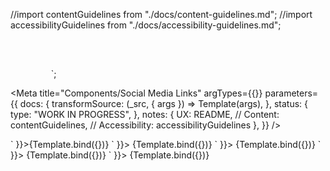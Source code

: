 
<!-- Import component and component styles -->

<!-- Import Docs -->

//import contentGuidelines from "./docs/content-guidelines.md";
//import accessibilityGuidelines from "./docs/accessibility-guidelines.md";

<svg xmlns="http://www.w3.org/2000/svg" xmlns:xlink="http://www.w3.org/1999/xlink" version="1.1" id="Capa_1" x="0px" y="0px" width="60.734px" height="60.733px" viewBox="0 0 60.734 60.733" style="enable-background:new 0 0 60.734 60.733;" xml:space="preserve">
<g>
${content}
</g>
</svg>
`;

<Meta
  title="Components/Social Media Links"
  argTypes={{}}
  parameters={{
    docs: {
      transformSource: (_src, { args }) => Template(args),
    },
    status: {
      type: "WORK IN PROGRESS",
    },
    notes: {
      UX: README,
      // Content: contentGuidelines,
      // Accessibility: accessibilityGuidelines
    },
  }}
/>

<Canvas>
  <Story name="Facebook Link" args={{ 
    content: `<path xmlns="http://www.w3.org/2000/svg" fill="#000000" d="M25.868,20.809l0.687-5.323h-5.271v-3.398c0-1.541,0.43-2.592,2.641-2.592h2.815v-4.76  c-0.487-0.065-2.158-0.209-4.107-0.209c-4.065,0-6.845,2.481-6.845,7.037v3.925h-4.597v5.322h4.597v13.658h5.494V20.811h4.585  L25.868,20.809L25.868,20.809z"/>` }}>{Template.bind({})}</Story>
</Canvas>

<Canvas>
  <Story name="Instagram Link" args={{ 
    content: 
    `<path xmlns="http://www.w3.org/2000/svg" fill-rule="nonzero" d="M13.4773109,2.42977292 C17.0848739,2.42977292 17.5159664,2.45248108 18.9226891,2.49789739 C20.2386555,2.56602187 20.9420168,2.77039529 21.4184874,2.95206056 C22.0537815,3.20185029 22.507563,3.49705635 22.9613445,3.95121951 C23.4378151,4.42809083 23.7327731,4.88225399 23.9596639,5.49537426 C24.1411765,5.97224558 24.3680672,6.67619849 24.4134454,7.99327166 C24.4815126,9.42388562 24.4815126,9.83263246 24.4815126,13.4432296 C24.4815126,17.0538267 24.4588235,17.4852817 24.4134454,18.8931876 C24.3453782,20.2102607 24.1411765,20.9142136 23.9596639,21.3910849 C23.710084,22.0269134 23.4151261,22.4810765 22.9613445,22.9352397 C22.4848739,23.412111 22.0310924,23.7073171 21.4184874,23.9343987 C20.9420168,24.1160639 20.2386555,24.3431455 18.9226891,24.3885618 C17.4932773,24.4566863 17.0848739,24.4566863 13.4773109,24.4566863 C9.8697479,24.4566863 9.43865546,24.4339781 8.03193277,24.3885618 C6.71596639,24.3204373 6.01260504,24.1160639 5.53613445,23.9343987 C4.90084034,23.6846089 4.44705882,23.3894029 3.99327731,22.9352397 C3.51680672,22.4583684 3.22184874,22.0042052 2.99495798,21.3910849 C2.81344538,20.9142136 2.58655462,20.2102607 2.54117647,18.8931876 C2.47310924,17.4625736 2.47310924,17.0538267 2.47310924,13.4432296 C2.47310924,9.83263246 2.49579832,9.40117746 2.54117647,7.99327166 C2.6092437,6.67619849 2.81344538,5.97224558 2.99495798,5.49537426 C3.19915966,4.90496215 3.49411765,4.45079899 3.97058824,3.97392767 C4.44705882,3.49705635 4.90084034,3.20185029 5.51344538,2.97476871 C5.98991597,2.79310345 6.69327731,2.56602187 8.0092437,2.52060555 C9.43865546,2.42977292 9.8697479,2.42977292 13.4773109,2.42977292 Z M13.4773109,0 C9.82436975,0 9.34789916,0.0227081581 7.91848739,0.0908326325 C6.48907563,0.136248949 5.4907563,0.36333053 4.6512605,0.703952902 C3.76638655,1.04457527 2.99495798,1.49873844 2.24621849,2.24810765 C1.49747899,2.99747687 1.04369748,3.76955425 0.703361345,4.65517241 C0.36302521,5.49537426 0.136134454,6.49453322 0.0680672269,7.92514718 C0,9.35576114 0,9.83263246 0,13.4886459 C0,17.1446594 0.0226890756,17.6215307 0.0907563025,19.0521447 C0.158823529,20.4827586 0.385714286,21.4592094 0.72605042,22.3221194 C1.06638655,23.2077376 1.54285714,23.9571068 2.29159664,24.706476 C3.04033613,25.4558452 3.78907563,25.9100084 4.67394958,26.2733389 C5.53613445,26.6139613 6.51176471,26.8410429 7.94117647,26.9091674 C9.37058824,26.9772918 9.84705882,27 13.5,27 C17.1529412,27 17.6294118,26.9772918 19.0588235,26.9091674 C20.4882353,26.8410429 21.4638655,26.6139613 22.3260504,26.2733389 C23.2109244,25.9327166 23.9596639,25.4558452 24.7084034,24.706476 C25.4571429,23.9571068 25.9109244,23.2077376 26.2739496,22.3221194 C26.6142857,21.4592094 26.8411765,20.4827586 26.9092437,19.0521447 C26.9773109,17.6215307 27,17.1446594 27,13.4886459 C27,9.83263246 26.9773109,9.35576114 26.9092437,7.92514718 C26.8411765,6.49453322 26.6142857,5.51808242 26.2739496,4.65517241 C25.9336134,3.76955425 25.4571429,3.02018503 24.7084034,2.27081581 C23.9596639,1.52144659 23.2109244,1.06728343 22.3260504,0.703952902 C21.4638655,0.36333053 20.4882353,0.136248949 19.0588235,0.0681244743 C17.6067227,0 17.1302521,0 13.4773109,0 Z"/>
    <path xmlns="http://www.w3.org/2000/svg" fill-rule="nonzero" d="M14,7 C10.1213115,7 7,10.1442623 7,14 C7,17.8786885 10.1442623,21 14,21 C17.8557377,21 21,17.8557377 21,14 C21,10.1213115 17.8786885,7 14,7 Z M14,18.5442623 C11.4983607,18.5442623 9.4557377,16.5016393 9.4557377,14 C9.4557377,11.4983607 11.4983607,9.4557377 14,9.4557377 C16.5016393,9.4557377 18.5442623,11.4983607 18.5442623,14 C18.5442623,16.5016393 16.5016393,18.5442623 14,18.5442623 Z"/>
    <circle xmlns="http://www.w3.org/2000/svg" cx="21" cy="6" r="2"/>` }}>
    {Template.bind({})}</Story>
</Canvas>

<Canvas>
  <Story name="LinkedIn Link" args={{ 
    content: 
    `<path xmlns="http://www.w3.org/2000/svg" fill-rule="nonzero" d="M0.465517241,8.84482759 L6.05172414,8.84482759 L6.05172414,27 L0.465517241,27 L0.465517241,8.84482759 Z M3.25862069,0 C4.88793103,0 6.51724138,1.39655172 6.51724138,3.25862069 C6.51724138,5.12068966 4.88793103,6.51724138 3.25862069,6.51724138 C1.39655172,6.51724138 0,5.12068966 0,3.25862069 C0,1.39655172 1.39655172,0 3.25862069,0 Z"/>
    <path xmlns="http://www.w3.org/2000/svg" d="M9.31034483,8.84482759 L14.7351724,8.84482759 L14.7351724,11.4051724 C15.4427586,10.0086207 17.3296552,8.37931034 20.16,8.37931034 C25.8206897,8.37931034 27,12.1034483 27,16.9913793 L27,27 L21.3393103,27 L21.3393103,18.1551724 C21.3393103,16.0603448 21.3393103,13.2672414 18.2731034,13.2672414 C15.2068966,13.2672414 14.9710345,15.5948276 14.9710345,17.9224138 L14.9710345,26.7672414 L9.31034483,26.7672414 L9.31034483,8.84482759 Z"/>` }}>
    {Template.bind({})}</Story>
</Canvas>

<Canvas>
  <Story name="Twitter Link" args={{ 
    content: 
    `<path xmlns="http://www.w3.org/2000/svg" fill="#000000" d="M33.096,11.147c-1.017,0.451-2.107,0.756-3.255,0.892c1.171-0.701,2.069-1.811,2.492-3.134  c-1.094,0.649-2.306,1.121-3.599,1.375c-1.032-1.102-2.506-1.79-4.135-1.79c-3.129,0-5.667,2.537-5.667,5.666  c0,0.445,0.049,0.876,0.146,1.291c-4.709-0.235-8.883-2.491-11.678-5.92c-0.487,0.838-0.767,1.811-0.767,2.85  c0,1.965,1,3.701,2.52,4.715c-0.928-0.028-1.802-0.285-2.566-0.708v0.071c0,2.744,1.954,5.034,4.544,5.556  c-0.474,0.13-0.976,0.2-1.493,0.2c-0.364,0-0.72-0.037-1.065-0.104c0.721,2.25,2.813,3.889,5.292,3.936  c-1.938,1.52-4.381,2.425-7.037,2.425c-0.457,0-0.907-0.026-1.35-0.079c2.507,1.606,5.485,2.545,8.687,2.545  c10.419,0,16.119-8.632,16.119-16.12c0-0.245-0.006-0.49-0.016-0.734C31.374,13.282,32.334,12.284,33.096,11.147z"/>` }}>
    {Template.bind({})}</Story>
</Canvas>

<Canvas>
  <Story name="WhatsApp Link" args={{ 
    content: 
    `<path xmlns="http://www.w3.org/2000/svg" class="st0" d="M15.6044722,4.1101875C14.1199846,2.6296256,12.1364012,1.8,10.0248451,1.8     c-4.3382888,0-7.8831434,3.5227177-7.8831434,7.8622961c0,1.3912182,0.358325,2.7313833,1.0493798,3.9311485     l-1.1133659,4.0715466l4.1719227-1.0976582c1.1517582,0.6254101,2.4442863,0.9572601,3.7624092,0.9572601l0,0     c4.3382883,0,7.8831434-3.5227184,7.8831434-7.8622971C17.9079876,7.581851,17.0889606,5.6035132,15.6044722,4.1101875z      M10.0376415,16.2099552L10.0376415,16.2099552c-1.1773529,0-2.3291101-0.3190861-3.3400974-0.9062052l-0.2431493-0.140398     l-2.4826782,0.6509371l0.6654599-2.4122963l-0.1535673-0.2425051c-0.6526625-1.0338411-0.9981906-2.2463703-0.9981906-3.4716635     c0-3.599298,2.9433815-6.5348959,6.5522232-6.5348959c1.753231,0,3.3912878,0.6764636,4.6326265,1.9145205     s1.9195967,2.8717804,1.9195967,4.6203756C16.5770683,13.2743578,13.6464834,16.2099552,10.0376415,16.2099552z      M13.6208887,11.3215475c-0.1919594-0.102107-1.1645555-0.5743561-1.3437176-0.6381731     c-0.179163-0.063818-0.3071356-0.102108-0.4479065,0.102107c-0.1279736,0.191452-0.5118923,0.6381741-0.6270685,0.7658091     c-0.1151752,0.127635-0.2303514,0.153161-0.4223108,0.051054c-0.1919594-0.102108-0.8318243-0.3063231-1.5868664-0.9700241     c-0.5758781-0.5360661-0.9725952-1.1742392-1.0877705-1.3784542c-0.1151757-0.191453-0.0127974-0.293561,0.0895805-0.395668     c0.0895815-0.089344,0.1919594-0.229743,0.2943382-0.344615c0.1023779-0.114871,0.1279736-0.1914511,0.1919584-0.3318501     c0.0767851-0.127634,0.038393-0.2425056-0.0127964-0.3446131C8.6171408,7.747776,8.2332211,6.7777524,8.0668554,6.3820848     C7.9132881,5.9991803,7.746923,6.0502348,7.6189494,6.0502348c-0.1151762,0-0.2431488-0.0127635-0.3711219-0.0127635     s-0.3455276,0.0510535-0.5246897,0.242506C6.5311785,6.4841924,6.032084,6.9564414,6.032084,7.926465     s0.7038522,1.9017563,0.8062305,2.0293922c0.1023784,0.127635,1.3821101,2.1187353,3.3656917,2.9611244     c0.4735012,0.204215,0.8318253,0.3190861,1.1261635,0.4084301c0.4735012,0.153162,0.895812,0.127635,1.2413397,0.076581     c0.3839197-0.051053,1.1645555-0.4722481,1.3309202-0.9317331c0.1663656-0.4594851,0.1663656-0.8551531,0.1151762-0.9317331     C13.953619,11.4619455,13.8256454,11.4108915,13.6208887,11.3215475z"/>` }}>
    {Template.bind({})}</Story>
</Canvas>

<ArgsTable story="Social Media Links" />
